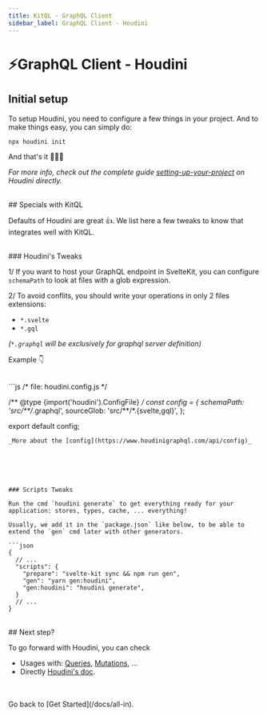 ```yaml
---
title: KitQL - GraphQL Client
sidebar_label: GraphQL Client - Houdini
---
```


# ⚡GraphQL Client - Houdini

## Initial setup

To setup Houdini, you need to configure a few things in your project. 
And to make things easy, you can simply do:

```sh
npx houdini init
```

And that's it 🎉🎉🎉

_For more info, check out the complete guide 
[setting-up-your-project](https://www.houdinigraphql.com/guides/setting-up-your-project#starting-a-new-project)
on Houdini directly._

<br />
## Specials with KitQL

Defaults of Houdini are great 👍.
We list here a few tweaks to know that integrates well with KitQL.

<br />
### Houdini's Tweaks

1/ If you want to host your GraphQL endpoint in SvelteKit, you can configure `schemaPath` to look at files with a  glob expression.

2/ To avoid conflits, you should write your operations in only 2 files extensions: 
- `*.svelte`
- `*.gql`

_(`*.graphql` will be exclusively for graphql server definition)_

Example 👇

<br />
```js 
/* file: houdini.config.js */

/** @type {import('houdini').ConfigFile} */
const config = {
	schemaPath: 'src/**/*.graphql',
	sourceGlob: 'src/**/*.{svelte,gql}',
};

export default config;
```
_More about the [config](https://www.houdinigraphql.com/api/config)_






### Scripts Tweaks

Run the cmd `houdini generate` to get everything ready for your application: stores, types, cache, ... everything!

Usually, we add it in the `package.json` like below, to be able to extend the `gen` cmd later with other generators.

```json
{
  // ...
  "scripts": {
    "prepare": "svelte-kit sync && npm run gen",
    "gen": "yarn gen:houdini",
    "gen:houdini": "houdini generate",
  }
  // ...
}
````



<br />
## Next step?

To go forward with Houdini, you can check

- Usages with: [Queries](/docs/usages/queries), [Mutations](/docs/usages/mutations), ...
- Directly [Houdini's doc](https://www.houdinigraphql.com/guides/working-with-graphql).

<br />
<br />
Go back to [Get Started](/docs/all-in).
